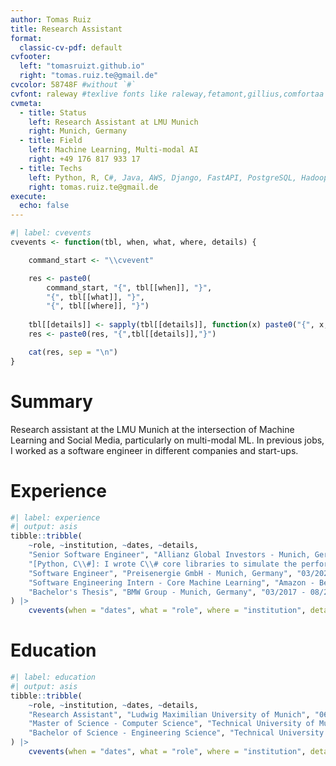 ```yaml
---
author: Tomas Ruiz
title: Research Assistant
format:
  classic-cv-pdf: default
cvfooter:
  left: "tomasruizt.github.io"
  right: "tomas.ruiz.te@gmail.de"
cvcolor: 58748F #without `#`
cvfont: raleway #texlive fonts like raleway,fetamont,gillius,comfortaa
cvmeta:
  - title: Status
    left: Research Assistant at LMU Munich
    right: Munich, Germany
  - title: Field
    left: Machine Learning, Multi-modal AI
    right: +49 176 817 933 17
  - title: Techs
    left: Python, R, C#, Java, AWS, Django, FastAPI, PostgreSQL, Hadoop, Spark
    right: tomas.ruiz.te@gmail.de
execute:
  echo: false
---
```


```r
#| label: cvevents
cvevents <- function(tbl, when, what, where, details) {

    command_start <- "\\cvevent"

    res <- paste0(
        command_start, "{", tbl[[when]], "}", 
        "{", tbl[[what]], "}",
        "{", tbl[[where]], "}")
    
    tbl[[details]] <- sapply(tbl[[details]], function(x) paste0("{", x, "}", collapse = ","))
    res <- paste0(res, "{",tbl[[details]],"}")

    cat(res, sep = "\n")
}
```

# Summary

Research assistant at the LMU Munich at the intersection of Machine Learning and Social Media, particularly on multi-modal ML. In previous jobs, I worked as a software engineer in different companies and start-ups.

# Experience


```r
#| label: experience
#| output: asis
tibble::tribble(
    ~role, ~institution, ~dates, ~details,
    "Senior Software Engineer", "Allianz Global Investors - Munich, Germany", "03/2023 - 05/2024",
    "[Python, C\\#]: I wrote C\\# core libraries to simulate the performance of trading strategies for options and derivatives, as well as Python packages to orchestrate scenario simulations, interact with diverse data systems over REST, with SQL Databases, etc. I collaborated closely with quantitative researchers and financial engineers to ship our product. I learned about financial mathematics, portfolio management and risk modeling.",
    "Software Engineer", "Preisenergie GmbH - Munich, Germany", "03/2021 - 02/2023", "[Python, R, REST, PostgreSQL, Django, FastAPI, DDD, TDD]: Designed and built RESTful applications with Django and FastAPI to calculate contract prices for existing utility customers. Rearchitected and refactored a large untested legacy codebase towards a Domain-Driven-Design based on R packages with a clear separation of concerns. Designed, implemented and tested a price optimization algorithm using Quadratic Programming with ~100k variables. Improved expected CLV over the existing algorithm by 20\\% on average. Extended a web application to manage and analyze data on energy contracts. Translated the product roadmap into a system design, onboarded new developers, performed 1on1s, code reviews and retrospective meetings.",
    "Software Engineering Intern - Core Machine Learning", "Amazon - Berlin, Germany", "09/2017 - 02/2018", "[Java, AWS]: Wrote a tool to benchmark cutting-edge Multiarmed-Bandits models for product recommendation. I released it on AWS, so that all internal development teams in Amazon and AWS could asses the potential revenue increases based on their own datasets.",
    "Bachelor's Thesis", "BMW Group - Munich, Germany", "03/2017 - 08/2017", "[Python, Spark, Hadoop, Tableau]: Evaluated the query latency, throughput, and DB consistency of an application that monitored the engine manufacturing process."
) |>
    cvevents(when = "dates", what = "role", where = "institution", details = "details")
```

# Education

```r
#| label: education
#| output: asis
tibble::tribble(
    ~role, ~institution, ~dates, ~details,
    "Research Assistant", "Ludwig Maximilian University of Munich", "06/2024 - Present", "Researching on the intersection of machine learning and computational social science. In my project, I apply large multi-modal models (VLM) to understand and classify content from social media (videos, images, audio, and text).",
    "Master of Science - Computer Science", "Technical University of Munich", "04/2018 - 02/2021", "My thesis was on the topic of Reinforcement Learning applied to robotics, and learning useful skills with weak supervision. I took courses such as Machine Learning, Deep Learning, Convex Optimization, and more.",
    "Bachelor of Science - Engineering Science", "Technical University of Munich", "09/2013 - 08/2017", "My thesis was with BMW Group, where I worked with a Hadoop cluster and evaluated its query throughput and latency on challenging database queries. I took courses in computer science such as Algorithms and Data Structures, Databases, etc. And also classic engineering courses such as Partial Differential Equations, Thermodynamics, etc."
) |>
    cvevents(when = "dates", what = "role", where = "institution", details = "details")
```
